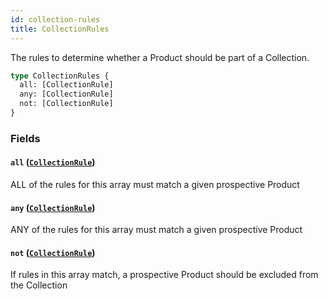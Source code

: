 ```yaml
---
id: collection-rules
title: CollectionRules
---
```



The rules to determine whether a Product should be part of a Collection.


```graphql
type CollectionRules {
  all: [CollectionRule]
  any: [CollectionRule]
  not: [CollectionRule]
}
```


### Fields

#### `all` ([`CollectionRule`](/developers/demandhq-apis/demand-api/graphql/reference/objects/collection-rule))

ALL of the rules for this array must match a given prospective Product


#### `any` ([`CollectionRule`](/developers/demandhq-apis/demand-api/graphql/reference/objects/collection-rule))

ANY of the rules for this array must match a given prospective Product


#### `not` ([`CollectionRule`](/developers/demandhq-apis/demand-api/graphql/reference/objects/collection-rule))

If rules in this array match, a prospective Product should be excluded from the Collection




